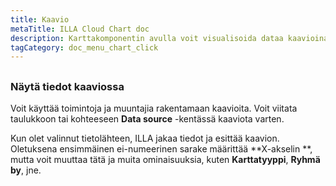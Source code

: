 ```yaml
---
title: Kaavio
metaTitle: ILLA Cloud Chart doc
description: Karttakomponentin avulla voit visualisoida dataa kaavioina ja kaavioina. Se on rakennettu käyttäen Chart.js.
tagCategory: doc_menu_chart_click
---
```


## <Heading hidden>Kaavio</Heading>

### Näytä tiedot kaaviossa

Voit käyttää toimintoja ja muuntajia rakentamaan kaavioita. Voit viitata taulukkoon tai kohteeseen **Data source** -kentässä kaaviota varten. 

Kun olet valinnut tietolähteen, ILLA jakaa tiedot ja esittää kaavion. Oletuksena ensimmäinen ei-numeerinen sarake määrittää **X-akselin **, mutta voit muuttaa tätä ja muita ominaisuuksia, kuten **Karttatyyppi**, **Ryhmä by**, jne.

<img src='https://cdn.illacloud.com/official-website/img/docs/assemble/chart1.png' alt="" />

<img src='https://cdn.illacloud.com/official-website/img/docs/assemble/chart2.png' alt="" />
